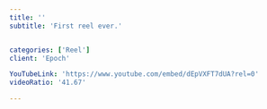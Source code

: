 ```yaml
---
title: ''
subtitle: 'First reel ever.'


categories: ['Reel']
client: 'Epoch'

YouTubeLink: 'https://www.youtube.com/embed/dEpVXFT7dUA?rel=0'
videoRatio: '41.67'

---
```



<SectionDetail
title='Synopsis'
detail='This is my first reel. Created in the span of 3 months after graduating from architecture school. Responsible for all visuals. Song is Aerials by Lights & Motion.'
 />




<!-- commentary{{< projCommentary title="Project" subtitle="Synopsis" >}}
This is my first reel. Created in the span of 3 months after graduating from architecture school. Responsible for all visuals. Song is Aerials by <a class="link link--loud" href="http://www.lightsandmotion.com/">Lights & Motion.</a>
{{< /projCommentary >}} -->